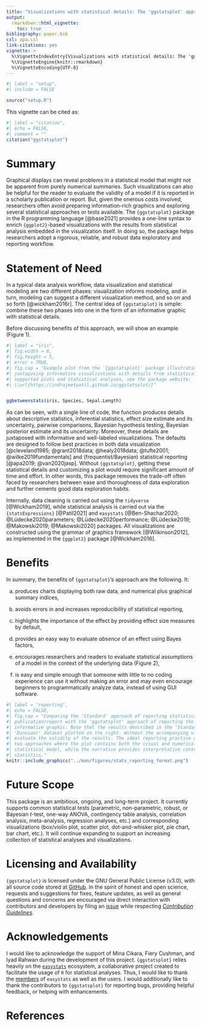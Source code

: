 ```yaml
---
title: "Visualizations with statistical details: The 'ggstatsplot' approach"
output:
  rmarkdown::html_vignette:
    toc: true
bibliography: paper.bib
csl: apa.csl
link-citations: yes
vignette: >
  %\VignetteIndexEntry{Visualizations with statistical details: The 'ggstatsplot' approach}
  %\VignetteEngine{knitr::rmarkdown}
  %\VignetteEncoding{UTF-8}
---
```


```r
#| label = "setup",
#| include = FALSE

source("setup.R")
```

This vignette can be cited as:

```r
#| label = "citation",
#| echo = FALSE,
#| comment = ""
citation("ggstatsplot")
```

# Summary

Graphical displays can reveal problems in a statistical model that might not be
apparent from purely numerical summaries. Such visualizations can also be
helpful for the reader to evaluate the validity of a model if it is reported in
a scholarly publication or report. But, given the onerous costs involved,
researchers often avoid preparing information-rich graphics and exploring
several statistical approaches or tests available. The `{ggstatsplot}` package in
the R programming language [@base2021] provides a one-line syntax to enrich
`{ggplot2}`-based visualizations with the results from statistical analysis
embedded in the visualization itself. In doing so, the package helps researchers
adopt a rigorous, reliable, and robust data exploratory and reporting workflow.

# Statement of Need

In a typical data analysis workflow, data visualization and statistical modeling
are two different phases: visualization informs modeling, and in turn, modeling
can suggest a different visualization method, and so on and so forth
[@wickham2016r]. The central idea of `{ggstatsplot}` is simple: combine these two
phases into one in the form of an informative graphic with statistical details.

Before discussing benefits of this approach, we will show an example (Figure
1).

```r
#| label = "iris",
#| fig.width = 8,
#| fig.height = 5,
#| error = TRUE,
#| fig.cap = "Example plot from the `{ggstatsplot}` package illustrating its philosophy of
#| juxtaposing informative visualizations with details from statistical analysis. To see all
#| supported plots and statistical analyses, see the package website:
#| \\url{https://indrajeetpatil.github.io/ggstatsplot/}"


ggbetweenstats(iris, Species, Sepal.Length)
```

As can be seen, with a single line of code, the function produces details about
descriptive statistics, inferential statistics, effect size estimate and its
uncertainty, pairwise comparisons, Bayesian hypothesis testing, Bayesian
posterior estimate and its uncertainty. Moreover, these details are juxtaposed
with informative and well-labeled visualizations. The defaults are designed to
follow best practices in both data visualization [@cleveland1985;
@grant2018data; @healy2018data; @tufte2001; @wilke2019fundamentals] and
(frequentist/Bayesian) statistical reporting [@apa2019; @van2020jasp]. Without
`{ggstatsplot}`, getting these statistical details and customizing a plot would
require significant amount of time and effort. In other words, this package
removes the trade-off often faced by researchers between ease and thoroughness
of data exploration and further cements good data exploration habits.

Internally, data cleaning is carried out using the `tidyverse` [@Wickham2019],
while statistical analysis is carried out via the `{statsExpressions}`
[@Patil2021] and `easystats` [@Ben-Shachar2020; @Lüdecke2020parameters;
@Lüdecke2020performance;
@Lüdecke2019; @Makowski2019; @Makowski2020] packages. All visualizations are
constructed using the grammar of graphics framework [@Wilkinson2012], as
implemented in the `{ggplot2}` package [@Wickham2016].

# Benefits

In summary, the benefits of `{ggstatsplot}`'s approach are the following. It:

a. produces charts displaying both raw data, and numerical plus graphical
   summary indices,

b. avoids errors in and increases reproducibility of statistical reporting,

c. highlights the importance of the effect by providing effect size measures by
   default,

d. provides an easy way to evaluate *absence* of an effect using Bayes factors,

e. encourages researchers and readers to evaluate statistical assumptions of a
model in the context of the underlying data (Figure 2),

f. is easy and simple enough that someone with little to no coding experience
   can use it without making an error and may even encourage beginners to
   programmatically analyze data, instead of using GUI software.

```r
#| label = "reporting",
#| echo = FALSE,
#| fig.cap = "Comparing the 'Standard' approach of reporting statistical analysis in a
#| publication/report with the 'ggstatsplot' approach of reporting the same analysis next to an
#| informative graphic. Note that the results described in the 'Standard' approach are about the
#| 'Dinosaur' dataset plotted on the right. Without the accompanying visualization, it is hard to
#| evaluate the validity of the results. The ideal reporting practice will be a hybrid of these
#| two approaches where the plot contains both the visual and numerical summaries about a
#| statistical model, while the narrative provides interpretative context for the reported
#| statistics."
knitr::include_graphics("../man/figures/stats_reporting_format.png")
```

# Future Scope

This package is an ambitious, ongoing, and long-term project. It currently
supports common statistical tests (parametric, non-parametric, robust, or
Bayesian *t*-test, one-way ANOVA, contingency table analysis, correlation
analysis, meta-analysis, regression analyses, etc.) and corresponding
visualizations (box/violin plot, scatter plot, dot-and-whisker plot, pie chart,
bar chart, etc.). It will continue expanding to support an increasing
collection of statistical analyses and visualizations.

# Licensing and Availability

`{ggstatsplot}` is licensed under the GNU General Public License (v3.0), with all
source code stored at [GitHub](https://github.com/IndrajeetPatil/ggstatsplot/).
In the spirit of honest and open science, requests and suggestions for fixes,
feature updates, as well as general questions and concerns are encouraged via
direct interaction with contributors and developers by filing an
[issue](https://github.com/IndrajeetPatil/ggstatsplot/issues) while respecting
[*Contribution
Guidelines*](https://indrajeetpatil.github.io/ggstatsplot/CONTRIBUTING.html).

# Acknowledgements

I would like to acknowledge the support of Mina Cikara, Fiery Cushman, and Iyad
Rahwan during the development of this project. `{ggstatsplot}` relies heavily on
the [`easystats`](https://github.com/easystats/easystats) ecosystem, a
collaborative project created to facilitate the usage of `R` for statistical
analyses. Thus, I would like to thank the
[members](https://github.com/orgs/easystats/people) of `easystats` as well as
the users. I would additionally like to thank the contributors to `{ggstatsplot}`
for reporting bugs, providing helpful feedback, or helping with enhancements.

# References
